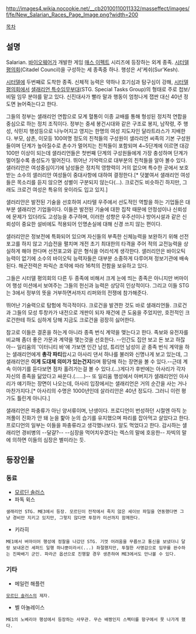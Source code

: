 http://images4.wikia.nocookie.net/__cb20100110011332/masseffect/images/f/fe/New_Salarian_Races_Page_Image.png?width=200

[[목차]]

== 설명 ==
Salarian. [[바이오웨어]]가 개발한 게임 [[매스 이펙트]] 시리즈에 등장하는 외계 종족. [[시터델 평의회]](Citadel Council)을 구성하는 세 종족중 하나. 행성은 서'케쉬(Sur'Kesh).

[[시터델]]에 두번째로 도착한 종족. 신체적 능력은 약하나 호기심과 탐구심이 강해, [[시터델 평의회]]에서 [[샐래리언 특수임무부대]](STG. Special Tasks Group)의 형태로 주로 첩보/비밀 임무 분야를 맡고 있다. 신진대사가 빨라 말과 행동이 엄청나게 잽싼 대신 40년 정도면 늙어죽는다고 한다.

그들의 정부는 샐래리언 연합으로 모계 혈통이 이종 교배를 통해 형성된 정치적 연합을 중심으로 하는 정치 조직이다. 정부는 중세 봉건시대와 같은 구조로 봉지, 남작령, 주 행성, 식민지 행성등으로 나누어지고 영지는 한명의 여성 지도자인 달라트라스가 지배한다. 부모, 삼촌, 이모등 100여명 정도의 친척들의 구성원이 샐라리언 씨족의 기본 구성원들이며 단계가 높아질수로 촌수가 멀어지는 친척들이 포함되며 4~5단계에 이르면 대강 100만 이상이 되는데 샐라리언들은 첫번째 단계의 구성원들에게 가장 충성하며 단계가 멀어질수록 충성도가 떨어진다. 뛰어난 기억력으로 대부분의 친척들을 알아 볼수 있다. 샐러리안은 여성중심이기에 남성들은 정치적 영향력이 거의 없으며 특수한 곳에서 보호받는 소수의 샐러리안 여성들이 중대사항에 대하여 결정한다.[* 덧붙여서 샐래리언 여성들은 목소리를 듣지 않으면 성별이 구분되지 않는다(...). 크로건도 비슷하긴 하지만, 그래도 크로건 여성은 특유의 옷이라도 입고 있지.]

샐러리안은 발전된 기술을 선호하여 시타텔 우주에서 선도적인 역할을 하는 기업들은 대부분 샐래리언 기업들이다. 이들은 발전된 기술에 대한 집착 때문에 안정성이나 신뢰성에 문제가 있더라도 고성능을 추구하며, 이러한 성향은 우주선이나 방어시설과 같은 신뢰성이 중요한 설비에도 적용되어 인명손실에 대해 신경 쓰지 않는 편이다.

샐러리안은 정보전에 특화되어 있으며 자신들의 부족한 신체능력을 보완하기 위해 선전포고를 하지 않고 기습전을 펼치며 개전 초기 최대한의 타격을 주어 적의 교전능력을 상실하게 해야 한다며 선전포고와 같은 형식을 어리석게 생각한다. 샐러리안은 바이오틱 능력이 없기에 소수의 바이오틱 능력자들은 대부분 소중하게 다루어져 정보기관에 배속된다. 해군전력은 파릭슨 조약에 따라 16척의 전함을 보유하고 있다.  

그들은 시터델 평의회의 다른 두 종족에 비해서 크게 눈에 띄는 종족은 아니지만 버마이어 행성 미션에서 보여주는 그들의 헌신과 능력은 상당히 인상적이다. 그리고 이들 STG는 3에서 정부의 뜻을 거부하면서까지 리퍼와의 전쟁에 참가해준다.

뛰어난 기술력으로 탐험에 적극적이다. 크로건을 발견한 것도 바로 샐래리언들. 크로건과 그들의 모성 투창카가 내전으로 개판이 되자 재건에 큰 도움을 주었지만, 호전적인 크로건한테 하도 심하게 당해 지금도 크로건을 굉장히 싫어한다.

참고로 이들은 결혼을 하는게 아니라 종족 번식 계약을 맺는다고 한다. 족보와 유전자를 비교해 좀더 좋은 가문과 계약을 맺는것을 선호한다. --인간도 집안 보고 돈 보고 하잖아-- 일리움의 '이터니티 바'에 가보면 인간 남성, 튜리언 남성이 곧 종족 번식 계약을 하는 샐래리언에게 '''총각 파티'''랍시고 아사리 댄서 하나를 불러와 신명나게 보고 있는데, 그 샐래리언은 '''이게 도대체 의미가 있는건지'''라며 황당해 하는 장면을 볼 수 있다.--근데 계속 이야기를 듣다보면 점차 홀려가는걸 볼 수 있다.(...)게다가 후반에는 아사리가 각자 자신의 종족을 닮았다고 싸운다.(......)--
또 일리움 행성에서 아버지가 샐래리언인 아사리가 얘기하는 장면이 나오는데, 아사리 입장에서는 샐래리언은 거의 순간을 사는 거나 마찬가지다.[* 아사리의 수명은 1000년인데 살라리안은 40년 정도다. 그러니 이런 평가도 틀린게 아니다.]

샐래리언은 파충류가 아닌 양서류이며, 난생이다. 프로디언이 번성하던 시절엔 아직 눈꺼풀이 진화가 안 돼 눈을 핥아 눈의 습기를 유지했으며 파리를 잡아먹고 살았다고 한다. 프로디언의 일부는 이들을 파충류라고 생각했나보다. 알도 먹었다고 한다. 감시하는 샐래리언 경비병의 --달걀?-- --심장을 먹어치우겠다는 렉스의 말에 호응한-- 자빅의 말에 의하면 이들의 심장은 별미라는 듯.


== 등장인물 ==
=== 동료 ===
*[[모르딘 솔러스]]
* 파독 윅스
 샐래리언 STG. ME3에서 등장. 모르딘이 전작에서 죽지 않은 세이브 파일을 연동했다면 그냥 경비만 지키고 있지만, 그렇지 않다면 투창카 미션까지 함께한다.
* 키라히
 ME1에서 버마이어 행성에 정찰을 나갔던 STG. 기껏 어려움을 무릅쓰고 통신을 보냈더니 달랑 보내온건 셰퍼드 일행 하나뿐이라서(...) 좌절했지만, 투철한 사명감으로 임무를 완수하는 진짜배기 군인. 파라곤 옵션으로 진행할 경우 생존하여 ME3에서도 만나볼 수 있다.

=== 기타 ===
* 메일런 해플런
 [[모르딘 솔러스]]의 제자.
* 벨 아놀레이스
 ME1의 노베리아 행성에서 등장하는 사무관. 무슨 배짱인지 스펙터를 항구에서 못 나가게 했다.
